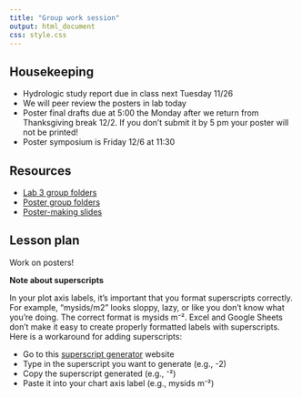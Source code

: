 ```yaml
---
title: "Group work session"
output: html_document
css: style.css
---
```

## Housekeeping

* Hydrologic study report due in class next Tuesday 11/26
* We will peer review the posters in lab today
* Poster final drafts due at 5:00 the Monday after we return from Thanksgiving break 12/2. If you don't submit it by 5 pm your poster will not be printed!
* Poster symposium is Friday 12/6 at 11:30

## Resources

* [Lab 3 group folders](https://drive.google.com/drive/u/0/folders/1wtrXccYT4a-26WlzA1wwQgkIST36K7t7)
* [Poster group folders](https://drive.google.com/drive/u/0/folders/1863RanHSeoydJAx8f_UEz_1qiIuW3zyb)
* [Poster-making slides](https://docs.google.com/presentation/d/1V1wmwCNhazFZqrEC-DNapyhbKBnCFK-v0bHhTuFZGt8)

## Lesson plan

Work on posters!

**Note about superscripts**

In your plot axis labels, it's important that you format superscripts correctly. For example, "mysids/m2" looks sloppy, lazy, or like you don't know what you're doing. The correct format is mysids m⁻². Excel and Google Sheets don't make it easy to create properly formatted labels with superscripts. Here is a workaround for adding superscripts:

* Go to this [superscript generator](https://lingojam.com/SuperscriptGenerator) website
* Type in the superscript you want to generate (e.g., -2)
* Copy the superscript generated (e.g., ⁻²)
* Paste it into your chart axis label (e.g., mysids m⁻²)
